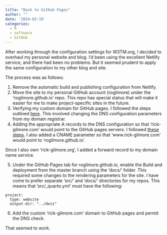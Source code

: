 ```yaml
---
title: "Back to GitHub Pages"
author: ""
date: '2024-03-19'
categories:
  - R
  - software
  - GitHub
---
```


After working through the configuration settings for W3TM.org, I decided to overhaul my personal website and blog.
I'd been using the excellent Netlify service, and there had been no problems.
But it seemed prudent to apply the same configuration to my other blog and site.

The process was as follows:

1. Remove the automatic build and publishing configuration from Netlify.
2. Move the site to my personal GitHub account (rogilmore) under the 'rogilmore.github.io' repo. This repo has special status that will make it easier for me to make project-specific sites in the future.
3. Verifying my custom domain for GitHub pages. I followed the steps outlined [here](https://docs.github.com/en/pages/configuring-a-custom-domain-for-your-github-pages-site/verifying-your-custom-domain-for-github-pages). This involved changing the DNS configuration parameters from my domain registrar.
4. Adding the appropriate A records to the DNS configuration so that 'rick-gilmore.com' would point to the GitHub pages servers. I followed [these steps](https://docs.github.com/en/pages/configuring-a-custom-domain-for-your-github-pages-site/managing-a-custom-domain-for-your-github-pages-site#securing-your-custom-domain). I also added a CNAME parameter so that 'www.rick-gilmore.com' would point to 'rogilmore.github.io'. 

::: {.callout-note}

Since I also own 'rick-gilmore.org', I added a forward record to my domain name service.

:::

5. Under the GitHub Pages tab for rogilmore.github.io, enable the Build and deployment from the master branch using the 'docs/' folder. This required some changes to the rendering parameters for the site. I have come to prefer separate 'src/' and 'docs/' directories for my repos. This means that 'src/_quarto.yml' must have the following:

```
project:
  type: website
  output-dir: "../docs"
```
6. Add the custom 'rick-gilmore.com' domain to GitHub pages and permit the DNS check.

That seemed to work.
